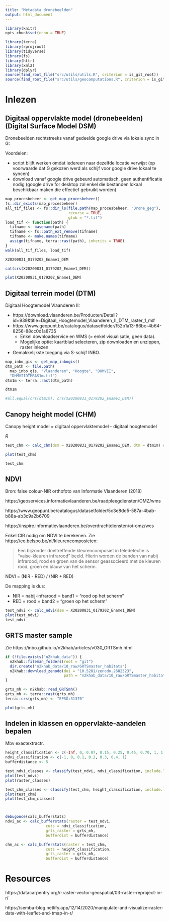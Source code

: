 ```yaml
---
title: "Metadata dronebeelden"
output: html_document
---
```


```r
library(knitr)
opts_chunk$set(echo = TRUE)

library(terra)
library(rprojroot)
library(tidyverse)
library(fs)
library(httr)
library(xml2)
library(dplyr)
source(find_root_file("src/utils/utils.R", criterion = is_git_root))
source(find_root_file("src/utils/geocomputations.R", criterion = is_git_root))
```



# Inlezen 

## Digitaal oppervlakte model (dronebeelden) (Digital Surface Model DSM)


Dronebeelden rechtstreeks vanaf gedeelde google drive via lokale sync in G:\


Voordelen:

- script blijft werken omdat iedereen naar dezelfde locatie verwijst (op voorwaarde dat G gekozen werd als schijf voor google drive lokaal te syncen)
- download vanaf google drive gebeurd automatisch, geen authentificatie nodig (google drive for desktop zal enkel die bestanden lokaal beschikbaar maken die effectief gebruikt worden)


```r
map_procesbeheer <- get_map_procesbeheer()
fs::dir_exists(map_procesbeheer)
all_tif_files <- fs::dir_ls(file.path(map_procesbeheer, "Drone_geg"), 
                            recurse = TRUE, 
                            glob = "*.tif")
load_tif <- function(path) {
  tifname <- basename(path)
  tifname <- fs::path_ext_remove(tifname)
  tifname <- make.names(tifname)
  assign(tifname, terra::rast(path), inherits = TRUE)
}
walk(all_tif_files, load_tif)
```

```r
X20200831_0179202_Ename1_DEM

cat(crs(X20200831_0179202_Ename1_DEM))
```


```r
plot(X20200831_0179202_Ename1_DEM)
```




## Digitaal terrein model (DTM)

Digitaal Hoogtemodel Vlaanderen II:

- https://download.vlaanderen.be/Producten/Detail?id=939&title=Digitaal_Hoogtemodel_Vlaanderen_II_DTM_raster_1_m#
- https://www.geopunt.be/catalogus/datasetfolder/f52b1a13-86bc-4b64-8256-88cc0d1a8735
    - Enkel downloadservice en WMS (= enkel visualisatie, geen data). 
    - Mogelijke optie: kaartblad selecteren, zip downloaden en unzippen, raster inlezen
- Gemakkelijkste toegang via S-schijf INBO.



```r
map_inbo_gis <- get_map_inbogis()
dtm_path <- file.path(
  map_inbo_gis, "Vlaanderen", "Hoogte", "DHMVII", 
  "DHMVIIDTMRAS1m.tif")
dtm1m <- terra::rast(dtm_path)

dtm1m

#all.equal(crs(dtm1m), crs(X20200831_0179202_Ename1_DEM))

```



## Canopy height model (CHM)

Canopy height model = digitaal oppervlaktemodel - digitaal hoogtemodel

*R*


```r
test_chm <- calc_chm(dsm = X20200831_0179202_Ename1_DEM, dtm = dtm1m) #enkele minuten

plot(test_chm)

test_chm
```


## NDVI 

Bron: false colour-NIR orthofoto van Informatie Vlaanderen (2018)

https://geoservices.informatievlaanderen.be/raadpleegdiensten/OMZ/wms

https://www.geopunt.be/catalogus/datasetfolder/5c3e8dd5-587a-4bab-b88a-ab3c9a2b6709

https://inspire.informatievlaanderen.be/overdrachtdiensten/oi-omz/wcs

Enkel CIR nodig om NDVI te berekenen. 
Zie https://eo.belspo.be/nl/kleurencomposieten:

> Een bijzonder doeltreffende kleurencomposiet in teledetectie is "valse-kleuren infrarood" beeld. Hierin worden de banden van nabij infrarood, rood en groen van de sensor geassocieerd met de kleuren rood, groen en blauw van het scherm. 

NDVI = (NIR - RED) / (NIR + RED)

De mapping is dus:

- NIR = nabij-infrarood = band1 = "rood op het scherm"
- RED = rood = band2 = "groen op het scherm"

```r
test_ndvi <- calc_ndvi(dsm = X20200831_0179202_Ename1_DEM)
plot(test_ndvi)
test_ndvi
```



## GRTS master sample

Zie https://inbo.github.io/n2khab/articles/v030_GRTSmh.html


```r
if (!file.exists("n2khab_data")) {
  n2khab::fileman_folders(root = "git")
  dir.create("n2khab_data/10_raw/GRTSmaster_habitats")
  n2khab::download_zenodo(doi = "10.5281/zenodo.2682323",
                          path = "n2khab_data/10_raw/GRTSmaster_habitats")
}

grts_mh <- n2khab::read_GRTSmh()
grts_mh <- terra::rast(grts_mh)
terra::crs(grts_mh) <- "EPSG:31370"
```

```r
plot(grts_mh)
```

## Indelen in klassen en oppervlakte-aandelen bepalen 

Mbv exactextractr.



```r
height_classification <- c(-Inf, 0, 0.07, 0.15, 0.25, 0.45, 0.70, 1, 1.5, 2, 2.75, 4, 8, +Inf)
ndvi_classification <- c(-1, 0, 0.1, 0.2, 0.3, 0.4, 1)
bufferdistance <- 5

test_ndvi_classes <- classify(test_ndvi, ndvi_classification, include.lowest = TRUE)
plot(test_ndvi)
plot(raster_classes)

test_chm_classes <- classify(test_chm, height_classification, include.lowest = TRUE)
plot(test_chm)
plot(test_chm_classes)



debugonce(calc_bufferstats)
ndvi_ac <- calc_bufferstats(raster = test_ndvi, 
                  cuts = ndvi_classification,
                  grts_raster = grts_mh,
                  bufferdist = bufferdistance)

chm_ac <- calc_bufferstats(raster = test_chm, 
                  cuts = height_classification,
                  grts_raster = grts_mh,
                  bufferdist = bufferdistance)

```


# Resources

https://datacarpentry.org/r-raster-vector-geospatial/03-raster-reproject-in-r/

https://semba-blog.netlify.app/12/14/2020/manipulate-and-visualize-raster-data-with-leaflet-and-tmap-in-r/
